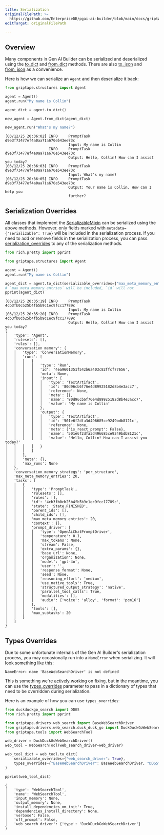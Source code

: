 ```yaml
---
title: Serialization
originalFilePath: >-
  https://github.com/EnterpriseDB/pgai-ai-builder/blob/main/docs/griptape-framework/misc/serialization.md
editTarget: originalFilePath

---
```


## Overview

Many components in Gen AI Builder can be serialized and deserialized using the [to_dict](../reference/mixins/serializable_mixin.mdx#griptape.mixins.serializable_mixin.SerializableMixin.to_dict) and [from_dict](../reference/mixins/serializable_mixin.mdx#griptape.mixins.serializable_mixin.SerializableMixin.from_dict) methods.
There are also [to_json](../reference/mixins/serializable_mixin.mdx#griptape.mixins.serializable_mixin.SerializableMixin.to_json) and [from_json](../reference/mixins/serializable_mixin.mdx#griptape.mixins.serializable_mixin.SerializableMixin.from_json) as a convenience.

Here is how we can serialize an `Agent` and then deserialize it back:

<TabContainer>
<Tab title="Code">

```python
from griptape.structures import Agent

agent = Agent()
agent.run("My name is Collin")

agent_dict = agent.to_dict()

new_agent = Agent.from_dict(agent_dict)

new_agent.run("What's my name?")

```

</Tab>

<Tab title="Logs">

```text
[03/12/25 20:36:02] INFO     PromptTask d9e3f73477ef4a0aa71a670e543ee73c        
                             Input: My name is Collin                           
                    INFO     PromptTask d9e3f73477ef4a0aa71a670e543ee73c        
                             Output: Hello, Collin! How can I assist you today? 
[03/12/25 20:36:03] INFO     PromptTask d9e3f73477ef4a0aa71a670e543ee73c        
                             Input: What's my name?                             
[03/12/25 20:36:05] INFO     PromptTask d9e3f73477ef4a0aa71a670e543ee73c        
                             Output: Your name is Collin. How can I help you    
                             further?                                           

```

</Tab>
</TabContainer>

## Serialization Overrides

All classes that implement the [SerializableMixin](../reference/mixins/serializable_mixin.mdx#griptape.mixins.serializable_mixin.SerializableMixin) can be serialized using the above methods.
However, only fields marked with `metadata={"serializable": True}` will be included in the serialization process.
If you need to add or remove fields in the serialization process, you can pass [serialization_overrides](../reference/mixins/serializable_mixin.mdx#griptape.mixins.serializable_mixin.SerializableMixin.serialization_overrides) to any of the serialization methods.

<TabContainer>
<Tab title="Code">

```python
from rich.pretty import pprint

from griptape.structures import Agent

agent = Agent()
agent.run("My name is Collin")

agent_dict = agent.to_dict(serializable_overrides={"max_meta_memory_entries": True, "id": False})
# `max_meta_memory_entries` will be included, `id` will not
pprint(agent_dict)

```

</Tab>

<Tab title="Logs">

```text
[03/12/25 20:35:19] INFO     PromptTask 4cb3fb0cb25b4fb5b9c1ec9fcc17789c        
                             Input: My name is Collin                           
[03/12/25 20:35:20] INFO     PromptTask 4cb3fb0cb25b4fb5b9c1ec9fcc17789c        
                             Output: Hello, Collin! How can I assist you today? 
{
│   'type': 'Agent',
│   'rulesets': [],
│   'rules': [],
│   'conversation_memory': {
│   │   'type': 'ConversationMemory',
│   │   'runs': [
│   │   │   {
│   │   │   │   'type': 'Run',
│   │   │   │   'id': '4ea9601351f542b6a403c82ffcf77656',
│   │   │   │   'meta': None,
│   │   │   │   'input': {
│   │   │   │   │   'type': 'TextArtifact',
│   │   │   │   │   'id': '80d96cb6f76e4d89925182d8b4e3acc7',
│   │   │   │   │   'reference': None,
│   │   │   │   │   'meta': {},
│   │   │   │   │   'name': '80d96cb6f76e4d89925182d8b4e3acc7',
│   │   │   │   │   'value': 'My name is Collin'
│   │   │   │   },
│   │   │   │   'output': {
│   │   │   │   │   'type': 'TextArtifact',
│   │   │   │   │   'id': '501e6f2dfa3d496685ce9249bdb8121c',
│   │   │   │   │   'reference': None,
│   │   │   │   │   'meta': {'is_react_prompt': False},
│   │   │   │   │   'name': '501e6f2dfa3d496685ce9249bdb8121c',
│   │   │   │   │   'value': 'Hello, Collin! How can I assist you today?'
│   │   │   │   }
│   │   │   }
│   │   ],
│   │   'meta': {},
│   │   'max_runs': None
│   },
│   'conversation_memory_strategy': 'per_structure',
│   'max_meta_memory_entries': 20,
│   'tasks': [
│   │   {
│   │   │   'type': 'PromptTask',
│   │   │   'rulesets': [],
│   │   │   'rules': [],
│   │   │   'id': '4cb3fb0cb25b4fb5b9c1ec9fcc17789c',
│   │   │   'state': 'State.FINISHED',
│   │   │   'parent_ids': [],
│   │   │   'child_ids': [],
│   │   │   'max_meta_memory_entries': 20,
│   │   │   'context': {},
│   │   │   'prompt_driver': {
│   │   │   │   'type': 'OpenAiChatPromptDriver',
│   │   │   │   'temperature': 0.1,
│   │   │   │   'max_tokens': None,
│   │   │   │   'stream': False,
│   │   │   │   'extra_params': {},
│   │   │   │   'base_url': None,
│   │   │   │   'organization': None,
│   │   │   │   'model': 'gpt-4o',
│   │   │   │   'user': '',
│   │   │   │   'response_format': None,
│   │   │   │   'seed': None,
│   │   │   │   'reasoning_effort': 'medium',
│   │   │   │   'use_native_tools': True,
│   │   │   │   'structured_output_strategy': 'native',
│   │   │   │   'parallel_tool_calls': True,
│   │   │   │   'modalities': [],
│   │   │   │   'audio': {'voice': 'alloy', 'format': 'pcm16'}
│   │   │   },
│   │   │   'tools': [],
│   │   │   'max_subtasks': 20
│   │   }
│   ]
}

```

</Tab>
</TabContainer>

## Types Overrides

Due to some unfortunate internals of the Gen AI Builder's serialization process, you may occasionally run into a `NameError` when serializing. It will look something like this:

```text
NameError: name 'BaseWebSearchDriver' is not defined
```

This is something we're [actively working](https://github.com/griptape-ai/griptape/issues/1587) on fixing, but in the meantime, you can use the [types_overrides](../reference/mixins/serializable_mixin.mdx#griptape.mixins.serializable_mixin.SerializableMixin.types_overrides) parameter to pass in a dictionary of types that need to be overridden during serialization.

Here is an example of how you can use `types_overrides`:

<TabContainer>
<Tab title="Code">

```python
from duckduckgo_search import DDGS
from rich.pretty import pprint

from griptape.drivers.web_search import BaseWebSearchDriver
from griptape.drivers.web_search.duck_duck_go import DuckDuckGoWebSearchDriver
from griptape.tools import WebSearchTool

web_driver = DuckDuckGoWebSearchDriver()
web_tool = WebSearchTool(web_search_driver=web_driver)

web_tool_dict = web_tool.to_dict(
    serializable_overrides={"web_search_driver": True},
    types_overrides={"BaseWebSearchDriver": BaseWebSearchDriver, "DDGS": DDGS},
)

pprint(web_tool_dict)

```

</Tab>

<Tab title="Logs">

```text
{
│   'type': 'WebSearchTool',
│   'name': 'WebSearchTool',
│   'input_memory': None,
│   'output_memory': None,
│   'install_dependencies_on_init': True,
│   'dependencies_install_directory': None,
│   'verbose': False,
│   'off_prompt': False,
│   'web_search_driver': {'type': 'DuckDuckGoWebSearchDriver'}
}

```

</Tab>
</TabContainer>
